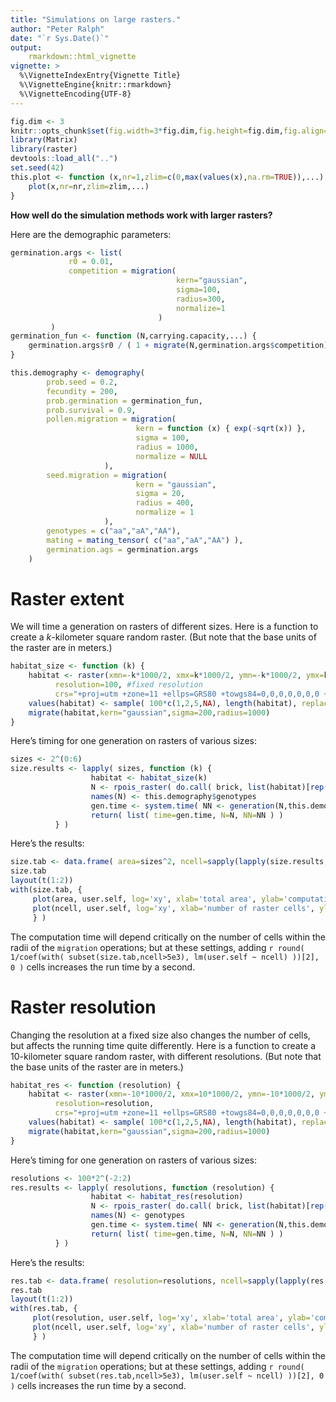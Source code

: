 ```yaml
---
title: "Simulations on large rasters."
author: "Peter Ralph"
date: "`r Sys.Date()`"
output: 
    rmarkdown::html_vignette
vignette: >
  %\VignetteIndexEntry{Vignette Title}
  %\VignetteEngine{knitr::rmarkdown}
  %\VignetteEncoding{UTF-8}
---
```



```r
fig.dim <- 3
knitr::opts_chunk$set(fig.width=3*fig.dim,fig.height=fig.dim,fig.align='center')
library(Matrix)
library(raster)
devtools::load_all("..")
set.seed(42)
this.plot <- function (x,nr=1,zlim=c(0,max(values(x),na.rm=TRUE)),...) {
    plot(x,nr=nr,zlim=zlim,...)
}
```

**How well do the simulation methods work with larger rasters?**

Here are the demographic parameters:
```r
germination.args <- list( 
             r0 = 0.01,
             competition = migration(
                                     kern="gaussian",
                                     sigma=100,
                                     radius=300,
                                     normalize=1
                                 )
         )
germination_fun <- function (N,carrying.capacity,...) {
    germination.args$r0 / ( 1 + migrate(N,germination.args$competition)/carrying.capacity )
}

this.demography <- demography(
        prob.seed = 0.2,
        fecundity = 200,
        prob.germination = germination_fun,
        prob.survival = 0.9,
        pollen.migration = migration(
                            kern = function (x) { exp(-sqrt(x)) },
                            sigma = 100,
                            radius = 1000,
                            normalize = NULL
                     ),
        seed.migration = migration(
                            kern = "gaussian",
                            sigma = 20,
                            radius = 400,
                            normalize = 1
                     ),
        genotypes = c("aa","aA","AA"),
        mating = mating_tensor( c("aa","aA","AA") ),
        germination.ags = germination.args
    )
```

Raster extent
=============

We will time a generation on rasters of different sizes.
Here is a function to create a $k$-kilometer square random raster.
(But note that the base units of the raster are in meters.)
```r
habitat_size <- function (k) {
    habitat <- raster(xmn=-k*1000/2, xmx=k*1000/2, ymn=-k*1000/2, ymx=k*1000/2, 
          resolution=100, #fixed resolution
          crs="+proj=utm +zone=11 +ellps=GRS80 +towgs84=0,0,0,0,0,0,0 +units=m +no_defs")
    values(habitat) <- sample( 100*c(1,2,5,NA), length(habitat), replace=TRUE )
    migrate(habitat,kern="gaussian",sigma=200,radius=1000)
}
```

Here's timing for one generation on rasters of various sizes:
```r
sizes <- 2^(0:6)
size.results <- lapply( sizes, function (k) {
                  habitat <- habitat_size(k)
                  N <- rpois_raster( do.call( brick, list(habitat)[rep(1,length(this.demography$genotypes))] ) )
                  names(N) <- this.demography$genotypes
                  gen.time <- system.time( NN <- generation(N,this.demography,carrying.capacity=habitat) )
                  return( list( time=gen.time, N=N, NN=NN ) )
          } )
```

Here's the results:
```r
size.tab <- data.frame( area=sizes^2, ncell=sapply(lapply(size.results,"[[","N"),ncell), t(sapply( size.results, "[[", "time" )) )
size.tab
layout(t(1:2))
with(size.tab, {
     plot(area, user.self, log='xy', xlab='total area', ylab='computation time (sec)') 
     plot(ncell, user.self, log='xy', xlab='number of raster cells', ylab='computation time (sec)') 
     } )
```

The computation time will depend critically on the number of cells within the radii
of the `migration` operations;
but at these settings, adding
`r round( 1/coef(with( subset(size.tab,ncell>5e3), lm(user.self ~ ncell) ))[2], 0 )`
cells increases the run time by a second.


Raster resolution
=================

Changing the resolution at a fixed size also changes the number of cells,
but affects the running time quite differently.
Here is a function to create a 10-kilometer square random raster, with different resolutions.
(But note that the base units of the raster are in meters.)
```r
habitat_res <- function (resolution) {
    habitat <- raster(xmn=-10*1000/2, xmx=10*1000/2, ymn=-10*1000/2, ymx=10*1000/2, 
          resolution=resolution,
          crs="+proj=utm +zone=11 +ellps=GRS80 +towgs84=0,0,0,0,0,0,0 +units=m +no_defs")
    values(habitat) <- sample( 100*c(1,2,5,NA), length(habitat), replace=TRUE )
    migrate(habitat,kern="gaussian",sigma=200,radius=1000)
}
```

Here's timing for one generation on rasters of various sizes:
```r
resolutions <- 100*2^(-2:2)
res.results <- lapply( resolutions, function (resolution) {
                  habitat <- habitat_res(resolution)
                  N <- rpois_raster( do.call( brick, list(habitat)[rep(1,length(this.demography$genotypes))] ) )
                  names(N) <- genotypes
                  gen.time <- system.time( NN <- generation(N,this.demography,carrying.capacity=habitat) )
                  return( list( time=gen.time, N=N, NN=NN ) )
          } )
```

Here's the results:
```r
res.tab <- data.frame( resolution=resolutions, ncell=sapply(lapply(res.results,"[[","N"),ncell), t(sapply( res.results, "[[", "time" )) )
res.tab
layout(t(1:2))
with(res.tab, {
     plot(resolution, user.self, log='xy', xlab='total area', ylab='computation time (sec)') 
     plot(ncell, user.self, log='xy', xlab='number of raster cells', ylab='computation time (sec)') 
     } )
```

The computation time will depend critically on the number of cells within the radii
of the `migration` operations;
but at these settings, adding
`r round( 1/coef(with( subset(res.tab,ncell>5e3), lm(user.self ~ ncell) ))[2], 0 )`
cells increases the run time by a second.

